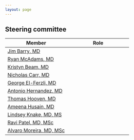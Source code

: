 ```yaml
---
layout: page
---
```


## Steering committee
|Member       |Role        |  
| ----------- |----------- |
| [Jim Barry, MD](https://www.cumedicine.us/providers/pediatrics/Jim-Barry#/)|     | 
| [Ryan McAdams, MD](https://www.pediatrics.wisc.edu/staff/mcadams-ryan/)|     |
| [Kristyn Beam, MD](https://www.childrenshospital.org/directory/kristyn-beam)|    |
| [Nicholas Carr, MD](https://healthcare.utah.edu/fad/mddetail.php?physicianID=u6029943&name=nicholas-r-carr)|    |
| [George El-Ferzli, MD](https://www.nationwidechildrens.org/find-a-doctor/profiles/george-t-el-ferzli)|    |
| [Antonio Hernandez, MD](https://directory.uthscsa.edu/academics/profile/hernandezaj)|    |
| [Thomas Hooven, MD](https://www.chp.edu/research/areas/researchers/hooven)|    |
| [Ameena Husain, MD](https://healthcare.utah.edu/fad/mddetail.php?physicianID=u6041567&name=ameena-n-husain)|    |
| [Lindsey Knake, MD, MS](https://medicine.uiowa.edu/pediatrics/profile/lindsey-knake)|    |
| [Ravi Patel, MD, MSc](https://www.pedsresearch.org/people/faculty/ravi-patel-md)|    |
| [Alvaro Moreira, MD, MSc](https://directory.uthscsa.edu/academics/profile/moreiraa)|    |
